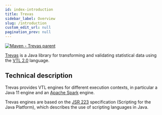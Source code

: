 ```yaml
---
id: index-introduction
title: Trevas
sidebar_label: Overview
slug: /introduction
custom_edit_url: null
pagination_prev: null
---
```


[![Maven - Trevas parent](https://maven-badges.herokuapp.com/maven-central/fr.insee.trevas/trevas-parent/badge.svg)](https://maven-badges.herokuapp.com/maven-central/fr.insee.trevas/trevas-parent)

[Trevas](https://github.com/InseeFr/Trevas) is a Java library for transforming and validating statistical data using the [VTL 2.0](https://sdmx.org/?page_id=5096) language.


## Technical description

Trevas provides VTL engines for different execution contexts, in particular a Java 11 engine and an  [Apache Spark](https://spark.apache.org/) engine.

Trevas engines are based on the [JSR 223](https://jcp.org/en/jsr/detail?id=223) specification (Scripting for the Java Platform), which describes the use of scripting languages in Java.
